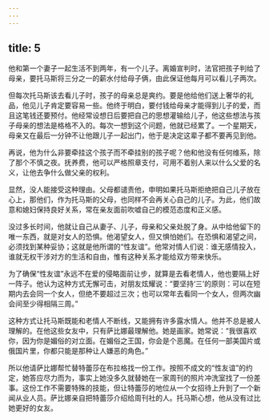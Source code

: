```yaml
---
---
---
```

title: 5
---




他和第一个妻子一起生活不到两年，有一个儿子。离婚宣判时，法官把孩子判给了母亲，要托马斯将三分之一的薪水付给母子俩，由此保证他每月可以看儿子两次。

但每次托马斯该去看儿子时，孩子的母亲总是爽约。要是他给他们送上奢华的礼品，他见儿子肯定要容易一些。他终于明白，要付钱给母亲才能得到儿子的爱，而且这笔钱还要预付。他经常设想日后要把自己的思想灌输给儿子，他这些想法与孩子母亲的想法是格格不入的。每次一想到这个问题，他就已经累了。一个星期天，母亲又在最后一分钟不让他跟儿子一起出门，他于是决定这辈子都不要再见到他。

再说，他为什么非要牵挂这个孩子而不牵挂别的孩子呢？他和他没有任何维系，除了那个不慎之夜。抚养费，他可以严格照章支付，可用不着别人来以什么父爱的名义，让他去争什么做父亲的权利。

显然，没人能接受这种理由。父母都谴责他，申明如果托马斯拒绝把自己儿子放在心上，那他们，作为托马斯的父母，也同样不会再关心自己的儿子。为此，他们故意和媳妇保持良好关系，常在亲友面前吹嘘自己的模范态度和正义感。

没过多长时间，他就让自己从妻子、儿子，母亲和父亲处脱了身。从中给他留下的唯一东西，就是对女人的恐惧。他渴望女人，但又惧怕她们。在恐惧和渴望之间，必须找到某种妥协；这就是他所谓的“性友谊”。他常对情人们说：谁无感情投入，谁就无权干涉对方的生活和自由，惟有这种关系才能给双方带来快乐。

为了确保“性友谊”永远不在爱的侵略面前让步，就算是去看老情人，他也要隔上好一阵子。他认为这种方式无懈可击，对朋友炫耀说：“要坚持‘三’的原则：可以在短期内去会同一个女人，但绝不要超过三次；也可以常年去看同一个女人，但两次幽会间至少得相隔三周。”

这种方式让托马斯既能和老情人不断线，又能拥有许多露水情人。他并不总是被人理解的。在他这些女友中，只有萨比娜最理解他。她是画家。她常说：“我很喜欢你，因为你是媚俗的对立面。在媚俗之王国，你会是个恶魔。在任何一部美国片或俄国片里，你都只能是那种让人嫌恶的角色。”

所以他请萨比娜帮忙替特蕾莎在布拉格找一份工作。按照不成文的“性友谊”的约定，她答应尽力而为，事实上她没多久就替她在一家周刊的照片冲洗室找了一份差事。这份工作不需要特殊的技能，但让特蕾莎的地位从一个女招待上升到了一个新闻从业人员。萨比娜亲自把特蕾莎介绍给周刊社的人。托马斯心想，他从没有过比她更好的女友。